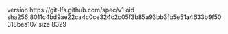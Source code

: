 version https://git-lfs.github.com/spec/v1
oid sha256:8011c4bd9ae22ca4c0ce324c2c05f3b85a93bb3fb5e51a4633b9f50318bea107
size 8329
